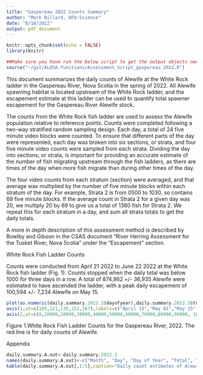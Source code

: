 ```yaml
---
title: "Gaspereau 2022 Counts Summary"
author: "Mark Billard, DFO-Science"
date: "8/18/2022"
output: pdf_document
---
```


```r
knitr::opts_chunk$set(echo = FALSE)
library(knitr)
```

```r
##Make sure you have run the below script to get the output objects needed for this document
source("~/git/ALOSA.functions/Assessment_Script_gaspereau_2022.R")
```

This document summarizes the daily counts of Alewife at the White Rock ladder in the Gaspereau River, Nova Scotia in the spring of 2022. All Alewife spawning habitat is located upstream of the White Rock ladder, and the escapement estimate at this ladder can be used to quantify total spawner escapement for the Gaspereau River Alewife stock.

The counts from the White Rock fish ladder are used to assess the Alewife population relative to reference points. Counts were completed following a two-way stratified random sampling design. Each day, a total of 24 five minute video blocks were counted. To ensure that different parts of the day were represented, each day was broken into six sections, or strata, and four five minute video counts were sampled from each strata. Dividing the day into sections, or strata, is important for providing an accurate estimate of the number of fish migrating upstream through the fish ladders, as there are times of the day when more fish migrate than during other times of the day. 

The four video counts from each stratum (section) were averaged, and that average was multiplied by the number of five minute blocks within each stratum of the day. For example, Strata 2 is from 0500 to 1030, so contains 69 five minute blocks. If the average count in Strata 2 for a given day was 20, we multiply 20 by 69 to give us a total of 1380 fish for Strata 2. We repeat this for each stratum in a day, and sum all strata totals to get the daily totals.

A more in depth description of this assessment method is described by Bowlby and Gibson in the CSAS document "River Herring Assessment for the Tusket River, Nova Scotia" under the "Escapement" section.

\newpage
White Rock Fish Ladder Counts

Counts were conducted from April 21 2022 to June 22 2022 at the White Rock fish ladder (Fig. 1). Counts stopped when the daily total was below 1000 for three days in a row. A total of 874,862 +/- 36,935 Alewife were estimated to have ascended the ladder, with a peak daily escapement of 100,594 +/- 7,234 Alewife on May 15. 
```r
plot(as.numeric(daily.summary.2022.3$dayofyear),daily.summary.2022.3$total,type="l",xaxt="n",yaxt="n",xlab="Date",ylab="Thousands of Fish",col="red")
axis(1,at=c(105,121,135,152,167),labels=c("April 15","May 01","May 15","June 01","June 15"))
axis(2,at=c(0,10000,20000,30000,40000,50000,60000,70000,80000,90000, 100000),labels=c(0,10,20,30,40,50,60,70,80,90,100))
```

Figure 1.White Rock Fish Ladder Counts for the Gaspereau River, 2022. The red line is for daily counts of Alewife.


\newpage
Appendix

```r
daily.summary.A.out<-daily.summary.2022.3
names(daily.summary.A.out)<-c("Month", "Day", "Day of Year", "Total", "Standard Deviation", "clow", "chigh")
kable(daily.summary.A.out[,1:5],caption="Daily count estimates of Alewife leaving the White Rock Fish Ladder. Counts are presented for April (Month = 4), May (Month = 5), and June (Month = 6). Total is the total number of Alewife estimated to have exited the ladder that day, and Standard Deviation is the standard deviation for that daily total estimate.")

```
